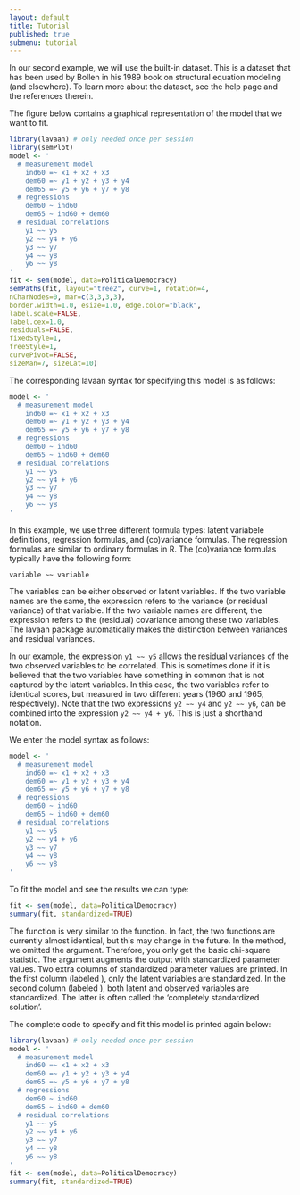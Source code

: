 ```yaml
---
layout: default
title: Tutorial
published: true
submenu: tutorial
---
```


In our second example, we will use the built-in dataset. This is a
dataset that has been used by Bollen in his 1989 book on structural
equation modeling (and elsewhere). To learn more about the dataset, see
the help page and the references therein.

The figure below contains a graphical representation
of the model that we want to fit. 

```r
library(lavaan) # only needed once per session
library(semPlot)
model <- '
  # measurement model
    ind60 =~ x1 + x2 + x3
    dem60 =~ y1 + y2 + y3 + y4
    dem65 =~ y5 + y6 + y7 + y8
  # regressions
    dem60 ~ ind60
    dem65 ~ ind60 + dem60
  # residual correlations
    y1 ~~ y5
    y2 ~~ y4 + y6
    y3 ~~ y7
    y4 ~~ y8
    y6 ~~ y8
'
fit <- sem(model, data=PoliticalDemocracy)
semPaths(fit, layout="tree2", curve=1, rotation=4, 
nCharNodes=0, mar=c(3,3,3,3),
border.width=1.0, esize=1.0, edge.color="black",
label.scale=FALSE,
label.cex=1.0,
residuals=FALSE,
fixedStyle=1,
freeStyle=1,
curvePivot=FALSE,
sizeMan=7, sizeLat=10)
```
The corresponding lavaan syntax for specifying this model
is as follows:

```r
model <- '
  # measurement model
    ind60 =~ x1 + x2 + x3
    dem60 =~ y1 + y2 + y3 + y4
    dem65 =~ y5 + y6 + y7 + y8
  # regressions
    dem60 ~ ind60
    dem65 ~ ind60 + dem60
  # residual correlations
    y1 ~~ y5
    y2 ~~ y4 + y6
    y3 ~~ y7
    y4 ~~ y8
    y6 ~~ y8
'
```

In this example, we use three different formula types: latent variabele
definitions, regression formulas, and (co)variance formulas. The regression
formulas are similar to ordinary formulas in R. The (co)variance formulas
typically have the following form:

    variable ~~ variable

The variables can be either observed or latent variables. If the two variable
names are the same, the expression refers to the variance (or residual
variance) of that variable. If the two variable names are different, the
expression refers to the (residual) covariance among these two variables. The
lavaan package automatically makes the distinction between variances and
residual variances.

In our example, the expression `y1 ~~ y5` allows the residual variances of the
two observed variables to be correlated. This is sometimes done if it is
believed that the two variables have something in common that is not captured
by the latent variables. In this case, the two variables refer to identical
scores, but measured in two different years (1960 and 1965, respectively). Note
that the two expressions `y2 ~~ y4` and `y2 ~~ y6`, can be combined into the
expression `y2 ~~ y4 + y6`. This is just a shorthand notation.

We enter the model syntax as follows:

```r
model <- '
  # measurement model
    ind60 =~ x1 + x2 + x3
    dem60 =~ y1 + y2 + y3 + y4
    dem65 =~ y5 + y6 + y7 + y8
  # regressions
    dem60 ~ ind60
    dem65 ~ ind60 + dem60
  # residual correlations
    y1 ~~ y5
    y2 ~~ y4 + y6
    y3 ~~ y7
    y4 ~~ y8
    y6 ~~ y8
'
```

To fit the model and see the results we can type:

```r
fit <- sem(model, data=PoliticalDemocracy)
summary(fit, standardized=TRUE)
```

The function is very similar to the function. In fact, the two functions
are currently almost identical, but this may change in the future. In
the method, we omitted the argument. Therefore, you only get the basic
chi-square statistic. The argument augments the output with standardized
parameter values. Two extra columns of standardized parameter values are
printed. In the first column (labeled ), only the latent variables are
standardized. In the second column (labeled ), both latent and observed
variables are standardized. The latter is often called the 'completely
standardized solution'.

The complete code to specify and fit this model is printed again below:

```r
library(lavaan) # only needed once per session
model <- '
  # measurement model
    ind60 =~ x1 + x2 + x3
    dem60 =~ y1 + y2 + y3 + y4
    dem65 =~ y5 + y6 + y7 + y8
  # regressions
    dem60 ~ ind60
    dem65 ~ ind60 + dem60
  # residual correlations
    y1 ~~ y5
    y2 ~~ y4 + y6
    y3 ~~ y7
    y4 ~~ y8
    y6 ~~ y8
'
fit <- sem(model, data=PoliticalDemocracy)
summary(fit, standardized=TRUE)
```
